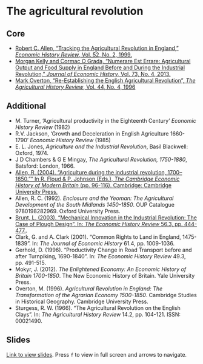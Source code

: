 # The agricultural revolution

## Core

+ [Robert C. Allen, "Tracking the Agricultural Revolution in England," *Economic History Review*, Vol. 52, No. 2, 1999.](https://www.jstor.org/stable/2599937)
+ [Morgan Kelly and Cormac O Grada, "Numerare Est Errare: Agricultural Output and Food Supply in England Before and During the Industrial Revolution," *Journal of Economic History,* Vol. 73, No. 4, 2013.](https://www.jstor.org/stable/24551014)
+ [Mark Overton, "Re-Establishing the English Agricultural Revolution", *The Agricultural History Review*, Vol. 44, No. 4, 1996](https://www.jstor.org/stable/40275062)

## Additional

+ M. Turner, ‘Agricultural productivity in the Eighteenth Century’ *Economic History Review* (1982)
+ R.V. Jackson, ‘Growth and Deceleration in English Agriculture 1660-1790’ *Economic History Review* (1985)
+ E. L. Jones, *Agriculture and the Industrial Revolution*, Basil Blackwell: Oxford, 1974.
+ J D Chambers & G E Mingay, *The Agricultural Revolution, 1750-1880*, Batsford: London, 1966.
+ [Allen, R. (2004). "Agriculture during the industrial revolution, 1700–1850."" In R. Floud & P. Johnson (Eds.), *The Cambridge Economic History of Modern Britain* (pp. 96-116). Cambridge: Cambridge University Press.](https://doi.org/10.1017/CHOL9780521820363.005)
+ Allen, R. C. (1992). _Enclosure and the Yeoman: The Agricultural Development of the South Midlands 1450-1850_. OUP Catalogue 9780198282969. Oxford University Press.
+ [Brunt, L. (2003). “Mechanical Innovation in the Industrial Revolution: The Case of Plough Design”. In: _The Economic History Review_ 56.3, pp. 444-477.](https://doi.org/10.1111%2Fj.1468-0289.2003.00258.x).
+ Clark, G. and A. Clark (2001). “Common Rights to Land in England, 1475-1839”. In: _The Journal of Economic History_ 61.4, pp. 1009-1036.
+ Gerhold, D. (1996). “Productivity Change in Road Transport before and after Turnpiking, 1690-1840”. In: _The Economic History Review_ 49.3, pp. 491-515.
+ Mokyr, J. (2012). _The Enlightened Economy: An Economic History of Britain 1700-1850_. The New Economic History of Britain. Yale University Press.
+ Overton, M. (1996). _Agricultural Revolution in England: The Transformation of the Agrarian Economy 1500-1850_. Cambridge Studies in Historical Geography. Cambridge University Press.
+ Sturgess, R. W. (1966). “The Agricultural Revolution on the English Clays”. In: _The Agricultural History Review_ 14.2, pp. 104-121. ISSN: 00021490.

## Slides

[Link to view slides](https://gabrielfgm.github.io/beh-slides/02_agricultural_revolution.html#1). Press `f` to view in full screen and arrows to navigate.
